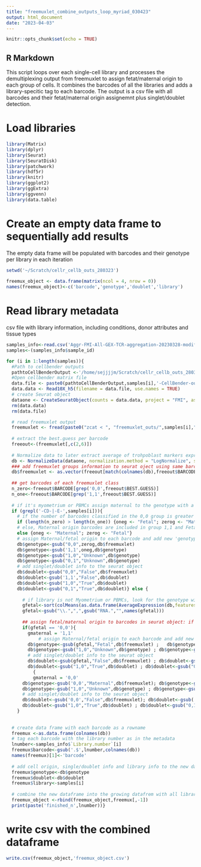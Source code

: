```yaml
---
title: "freemuxlet_combine_outputs_loop_myriad_030423"
output: html_document
date: "2023-04-03"
---
```


```r
knitr::opts_chunk$set(echo = TRUE)
```

## R Markdown

This script loops over each single-cell library and processes the demultiplexing output from freemuxlet to assign fetat/maternal origin to each group of cells. It combines the barcodes of all the libraries and adds a library-specitic tag to each barcode. The output is a csv file with all barcodes and their fetat/maternal origin assignemnt plus singlet/doublet detection.

# Load libraries
```r
library(Matrix)
library(dplyr)
library(Seurat)
library(SeuratDisk)
library(patchwork)
library(hdf5r)
library(knitr)
library(ggplot2)
library(ggExtra)
library(ggvenn)
library(data.table)
```

# Create an empty data frame to sequentially add results
The empty data frame will be populated with barcodes and their genotype per library in each iteration 

```r
setwd('~/Scratch/cellr_cellb_outs_280323')
                       
freemux_object <- data.frame(matrix(ncol = 4, nrow = 0))
names(freemux_object)<-c('barcode','genotype','doublet','library')
```

# Read library metadata
csv file with library information, including conditions, donor attributes and tissue types 

```r
samples_info<-read.csv('Aggr-FMI-All-GEX-TCR-aggregation-20230328-modified.csv')
samples<-(samples_info$sample_id)
```

```r
for (i in 1:length(samples)){
  #Path to cellbender outputs
  pathtoCellBenderOutput <-'/home/sejjjjm/Scratch/cellr_cellb_outs_280323/cellbender_matrx_outs/'
  #Open cellbender matrix file
  data.file <- paste0(pathtoCellBenderOutput,samples[i],'-CellBender-out_filtered.h5')
  data.data <- Read10X_h5(filename = data.file, use.names = TRUE)
  # create Seurat object
  dataone <- CreateSeuratObject(counts = data.data, project = "FMI", assay = "RNA")
  rm(data.data)
  rm(data.file)

  # read freemuxlet output
  freemuxlet <- fread(paste0("zcat < ", "freemuxlet_outs/",samples[i],".clust1.samples.gz"))
  
  # extract the best.guess per barcode
  freeout<-(freemuxlet[,c(2,6)])
  
  # Normalize data to later extract average of trohpoblast markers expression by freemuxlet group. This is global-scaling normalization method "LogNormalize" that normalizes the feature expression measurements for each cell by the total expression, multiplies this by a scale factor (10,000 by default), and log-transforms the result
  db <- NormalizeData(dataone, normalization.method = "LogNormalize", scale.factor = 10000)
  ### add freemuxlet groups information to seurat oject using same barcodes order
  db$freemuxlet <- as.vector(freeout[match(colnames(db),freeout$BARCODE),2])
  
  ## get barcodes of each freemuxlet class
  n_zero<-freeout$BARCODE[grep('0,0',freeout$BEST.GUESS)]
  n_one<-freeout$BARCODE[grep('1,1',freeout$BEST.GUESS)]
  
  # if it's myometrium or PBMCs assign maternal to the genotype with a larger number of barcodes
  if (grepl('-CD-|-E-',samples[i])){
    # if the number of barcodes classified in the 0,0 group is greater than number of barcdoes in      1,1 group, assign Maternal origin to barcodes in 0,0 group and Fetal to 1,1 group.
    if (length(n_zero) > length(n_one)) {oneg <- "Fetal"; zerog <- "Maternal"}
    # else, Maternal origin barcodes are included in group 1,1 and Fetal 0,0
    else {oneg <- "Maternal"; zerog <- "Fetal"}
    # assign Maternal/fetal origin to each barcode and add new 'genotype' dataframe to the seurat      object
    db$genotype<-gsub("0,0",zerog,db$freemuxlet)
    db$genotype<-gsub('1,1',oneg,db$genotype)
    db$genotype<-gsub("1,0","Unknown",db$genotype) 
    db$genotype<-gsub("0,1","Unknown",db$genotype)
    # add singlet/doublet info to the seurat object
    db$doublet<-gsub("0,0","False",db$freemuxlet)
    db$doublet<-gsub('1,1',"False",db$doublet)
    db$doublet<-gsub("1,0","True",db$doublet) 
    db$doublet<-gsub("0,1","True",db$doublet)} else {
      
      # if library is not Myometrium or PBMCs, look for the genotype with the highest average expression of trophoblast markers and assign it as the group containing fetal cells
      gfetal<-sort(colMeans(as.data.frame(AverageExpression(db,features = c("CGA","CYP19A1", "GH2","PAPPA","VGLL1","PAPPA2","HLA-G"),group.by = "freemuxlet"))), decreasing = T)[1]
      gfetal<-gsub("\\.",",",gsub("RNA.","",names(gfetal)))
      
      ## assign fetal/maternal origin to barcodes in seurat object: if fetal group is 0,0 
      if(gfetal == '0,0'){
        gmaternal = '1,1'
            # assign Maternal/fetal origin to each barcode and add new 'genotype' dataframe to the seurat object
        db$genotype<-gsub(gfetal,"Fetal",db$freemuxlet) ;   db$genotype<-gsub('1,1',"Maternal",db$genotype)
        db$genotype<-gsub("1,0","Unknown",db$genotype) ; db$genotype<-gsub("0,1","Unknown",db$genotype)
        # add singlet/doublet info to the seurat object
        db$doublet<-gsub(gfetal,"False",db$freemuxlet) ; db$doublet<-gsub('1,1',"False",db$doublet)
        db$doublet<-gsub("1,0","True",db$doublet) ; db$doublet<-gsub("0,1","True",db$doublet)} else         ## assign fetal/maternal origin to barcodes in seurat object: if fetal group is 1,1 
          {
          gmaternal = '0,0'
      db$genotype<-gsub('0,0',"Maternal",db$freemuxlet); db$genotype<-gsub('1,1',"Fetal",db$genotype)
      db$genotype<-gsub("1,0","Unknown",db$genotype) ; db$genotype<-gsub("0,1","Unknown",db$genotype)
      # add singlet/doublet info to the seurat object
      db$doublet<-gsub('0,0',"False",db$freemuxlet); db$doublet<-gsub('1,1',"False",db$doublet)
      db$doublet<-gsub("1,0","True",db$doublet) ; db$doublet<-gsub("0,1","True",db$doublet)}
    }
  
  
  # create data frame with each barcode as a rowname
  freemux <-as.data.frame(colnames(db))
  # tag each barcode with the library number as in the metadata
  lnumber<-samples_info$`Library.number`[i]
  freemux$barcode<-gsub('.$',lnumber,colnames(db))
  names(freemux)[1]<-'barcode'
  
  # add cell origin, single/doublet info and library info to the new dataframe 
  freemux$genotype<-db$genotype
  freemux$doublet<-db$doublet
  freemux$library<-samples[i]
  
  # combine the new dataframe into the growing datafrem with all libraries
  freemux_object <-rbind(freemux_object,freemux[,-1])
  print(paste('finished_n',lnumber))}
```

# write csv with the combined dataframe

```r
write.csv(freemux_object,'freemux_object.csv')
```